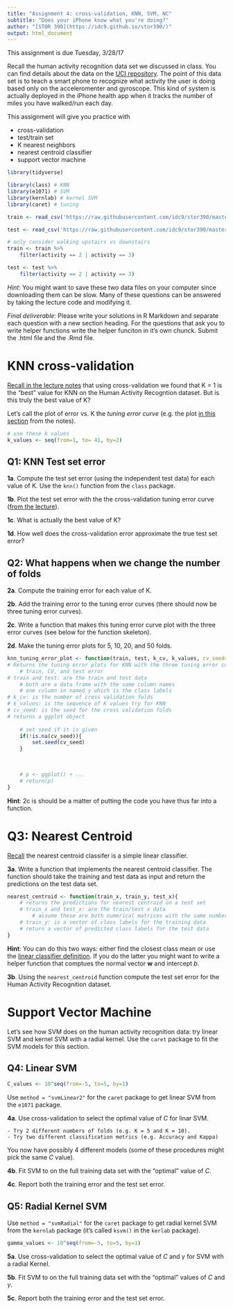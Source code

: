 ```yaml
---
title: "Assignment 4: cross-validation, KNN, SVM, NC"
subtitle: "Does your iPhone know what you're doing?"
author: "[STOR 390](https://idc9.github.io/stor390/)"
output: html_document
---
```

This assignment is due Tuesday, 3/28/17

Recall the human activity recognition data set we discussed in class. You can find details about the data on the [UCI repository](https://archive.ics.uci.edu/ml/datasets/Human+Activity+Recognition+Using+Smartphones). The point of this data set is to teach a smart phone to recognize what activity the user is doing based only on the acceleromenter and gyroscope. This kind of system is actually deployed in the iPhone health app when it tracks the number of miles you have walked/run each day.

This assignment will give you practice with

- cross-validation
- test/train set
- K nearest neighbors
- nearest centroid classifier
- support vector machine


```r
library(tidyverse)

library(class) # KNN
library(e1071) # SVM
library(kernlab) # kernel SVM
library(caret) # tuning

train <- read_csv('https://raw.githubusercontent.com/idc9/stor390/master/data/human_activity_train.csv')

test <- read_csv('https://raw.githubusercontent.com/idc9/stor390/master/data/human_activity_test.csv')

# only consider walking upstairs vs downstairs
train <- train %>% 
    filter(activity == 2 | activity == 3)

test <- test %>% 
    filter(activity == 2 | activity == 3)
```

*Hint*: You might want to save these two data files on your computer since downloading them can be slow. Many of these questions can be answered by taking the lecture code and modifying it.

*Final deliverable*: Please write your solutions in R Markdown and separate each question with a new section heading. For the questions that ask you to write helper functions write the helper funciton in it's own chunck. Submit the .html file and the .Rmd file.


# KNN cross-validation


[Recall in the lecture notes](https://idc9.github.io/stor390/notes/cross_validation/cross_validation.html#perform_cross_validatoin) that using cross-validation we found that K = 1 is the "best" value for KNN on the Human Activity Recogntion dataset. But is this truly the best value of K?

Let's call the plot of error vs. K the *tuning error curve* (e.g. the plot [in this section](https://idc9.github.io/stor390/notes/cross_validation/cross_validation.html#testtrain_error_as_a_function_of_k) from the notes).


```r
# use these k values
k_values <- seq(from=1, to= 41, by=2)
```

## Q1: KNN Test set error

**1a**. Compute the test set error (using the independent test data) for each value of K. Use the `knn()` function from the `class` package.

**1b**. Plot the test set error with the the cross-validation tuning error curve ([from the lecture](https://idc9.github.io/stor390/notes/cross_validation/cross_validation.html#cross-validation_on_the_har_data)).

**1c**. What is actually the best value of K?

**1d**. How well does the cross-validation error approximate the true test set error?

## Q2: What happens when we change the number of folds

**2a**.  Compute the training error for each value of K.

**2b**. Add the training error to the tuning error curves (there should now be three tuning error curves).

**2c**. Write a function that makes this tuning error curve plot with the three error curves (see below for the function skeleton).

**2d**. Make the tuning error plots for 5, 10, 20, and 50 folds.

```r
knn_tuning_error_plot <- function(train, test, k_cv, k_values, cv_seed=NA){
# Returns the tuning error plots for KNN with the three tuning error curves
    # train, CV, and test error
# train and test: are the train and test data
    # both are a data frame with the same column names
    # one column in named y which is the class labels
# k_cv: is the number of cross validation folds
# k_values: is the sequence of K values try for KNN
# cv_seed: is the seed for the cross validation folds
# returns a ggplot object    
    
    # set seed if it is given
    if(!is.na(cv_seed)){
        set.seed(cv_seed)
    }

    
    
    # p <- ggplot() + ...
    # return(p)
}

```

**Hint**: 2c is should be a matter of putting the code you have thus far into a function.

# Q3: Nearest Centroid

[Recall](https://idc9.github.io/stor390/notes/classification/classification.html) the nearest centroid classifer is a simple linear classifier.


**3a**. Write a function that implements the nearest centroid classifier. The function should take the training and test data as input and return the predictions on the test data set.


```r
nearest_centroid <- function(train_x, train_y, test_x){
    # returns the predictions for nearest centroid on a test set
    # train_x and test_x: are the train/test x data
        # assume these are both numerical matrices with the same number of columns
    # train_y: is a vector of class labels for the training data
    # return a vector of predicted class labels for the test data
}
```

**Hint**: You can do this two ways: either find the closest class mean or use the [linear classifier definition](https://idc9.github.io/stor390/notes/classification/classification.html#nc_is_a_linear_classifier). If you do the latter you might want to write a helper function that comptues the normal vector $\mathbf{w}$ and intercept $b$.


**3b**. Using the `nearest_centroid` function compute the test set error for the Human Activity Recognition dataset.


# **Support Vector Machine**

Let's see how SVM does on the human activity recognition data: try linear SVM and kernel SVM with a radial kernel. Use the `caret` package to fit the SVM models for this section.


## Q4: Linear SVM

```r
C_values <- 10^seq(from=-5, to=5, by=1)
```

Use `method = "svmLinear2"` for the `caret` package to get linear SVM from the `e1071` package.

**4a**. Use cross-validation to select the optimal value of $C$ for linar SVM.

    - Try 2 different numbers of folds (e.g. K = 5 and K = 10).
    - Try two different classification metrics (e.g. Accuracy and Kappa)

You now have possibly 4 different models (some of these procedures might pick the same $C$ value).

**4b**. Fit SVM to on the full training data set with the "optimal" value of $C$.

**4c**. Report both the training error and the test set error. 


## Q5: Radial Kernel SVM

Use `method = "svmRadial"` for the `caret` package to get radial kernel SVM from the `kernlab` package (it's called `ksvm()` in the `kerlab` package).


```r
gamma_values <- 10^seq(from=-5, to=5, by=1)
```

**5a**. Use cross-validation to select the optimal value of $C$ and $\gamma$ for SVM with a radial Kernel.

**5b**. Fit SVM to on the full training data set with the "optimal" values of $C$ and $\gamma$.

**5c**. Report both the training error and the test set error.



